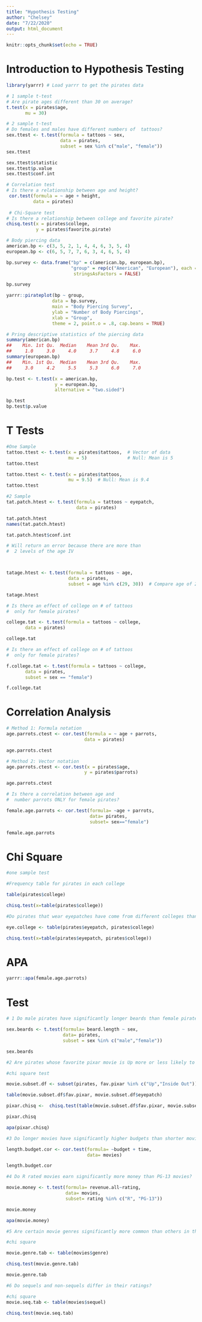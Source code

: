 ```yaml
---
title: "Hypothesis Testing"
author: "Chelsey"
date: "7/22/2020"
output: html_document
---
```


```r
knitr::opts_chunk$set(echo = TRUE)
```
# **Introduction to Hypothesis Testing** 
```r

library(yarrr) # Load yarrr to get the pirates data

# 1 sample t-test
# Are pirate ages different than 30 on average?
t.test(x = pirates$age, 
       mu = 30)

# 2 sample t-test
# Do females and males have different numbers of  tattoos?
sex.ttest <- t.test(formula = tattoos ~ sex,
                    data = pirates, 
                    subset = sex %in% c("male", "female"))
sex.ttest 

sex.ttest$statistic
sex.ttest$p.value
sex.ttest$conf.int

# Correlation test
# Is there a relationship between age and height?
 cor.test(formula = ~ age + height,
          data = pirates)
 
 # Chi-Square test
# Is there a relationship between college and favorite pirate?
chisq.test(x = pirates$college,
           y = pirates$favorite.pirate)

# Body piercing data
american.bp <- c(3, 5, 2, 1, 4, 4, 6, 3, 5, 4)
european.bp <- c(6, 5, 7, 7, 6, 3, 4, 6, 5, 4)

bp.survey <- data.frame("bp" = c(american.bp, european.bp),
                        "group" = rep(c("American", "European"), each = 10),
                         stringsAsFactors = FALSE)

bp.survey

yarrr::pirateplot(bp ~ group,
                 data = bp.survey,
                 main = "Body Piercing Survey",
                 ylab = "Number of Body Piercings",
                 xlab = "Group", 
                 theme = 2, point.o = .8, cap.beans = TRUE)

# Pring descriptive statistics of the piercing data
summary(american.bp)
##    Min. 1st Qu.  Median    Mean 3rd Qu.    Max. 
##     1.0     3.0     4.0     3.7     4.8     6.0
summary(european.bp)
##    Min. 1st Qu.  Median    Mean 3rd Qu.    Max. 
##     3.0     4.2     5.5     5.3     6.0     7.0

bp.test <- t.test(x = american.bp,
                  y = european.bp,
                  alternative = "two.sided")

bp.test
bp.test$p.value
```
# **T Tests**
```r
#One Sample 
tattoo.ttest <- t.test(x = pirates$tattoos,  # Vector of data
                       mu = 5)               # Null: Mean is 5
tattoo.ttest

tattoo.ttest <- t.test(x = pirates$tattoos,
                       mu = 9.5)  # Null: Mean is 9.4
tattoo.ttest

#2 Sample 
tat.patch.htest <- t.test(formula = tattoos ~ eyepatch,
                          data = pirates)

tat.patch.htest
names(tat.patch.htest)

tat.patch.htest$conf.int

# Will return an error because there are more than
#  2 levels of the age IV



tatage.htest <- t.test(formula = tattoos ~ age,
                       data = pirates,
                       subset = age %in% c(29, 30))  # Compare age of 29 to 

tatage.htest

# Is there an effect of college on # of tattoos
#  only for female pirates?

college.tat <- t.test(formula = tattoos ~ college,
       data = pirates)

college.tat

# Is there an effect of college on # of tattoos
#  only for female pirates?

f.college.tat <- t.test(formula = tattoos ~ college,
       data = pirates,
       subset = sex == "female")

f.college.tat

```
# **Correlation Analysis**
```r

# Method 1: Formula notation
age.parrots.ctest <- cor.test(formula = ~ age + parrots,
                             data = pirates)

age.parrots.ctest

# Method 2: Vector notation
age.parrots.ctest <- cor.test(x = pirates$age,
                             y = pirates$parrots)

age.parrots.ctest

# Is there a correlation between age and 
#  number parrots ONLY for female pirates?

female.age.parrots <- cor.test(formula= ~age + parrots,
                               data= pirates,
                               subset= sex=="female")

female.age.parrots

```
# **Chi Square**

```r
#one sample test

#Frequency table for pirates in each college

table(pirates$college)

chisq.test(x=table(pirates$college))

#Do pirates that wear eyepatches have come from different colleges than those that do not wear eyepatches?

eye.college <- table(pirates$eyepatch, pirates$college)

chisq.test(x=table(pirates$eyepatch, pirates$college))

```
# **APA**
```r

yarrr::apa(female.age.parrots)

```
# **Test**
```r

# 1 Do male pirates have significantly longer beards than female pirates?

sex.beards <- t.test(formula= beard.length ~ sex,
                     data= pirates,
                     subset = sex %in% c("male","female"))

sex.beards

#2 Are pirates whose favorite pixar movie is Up more or less likely to wear an eye patch than those whose favorite pixar movie is Inside Out?

#chi square test

movie.subset.df <- subset(pirates, fav.pixar %in% c("Up","Inside Out"))

table(movie.subset.df$fav.pixar, movie.subset.df$eyepatch)

pixar.chisq <-  chisq.test(table(movie.subset.df$fav.pixar, movie.subset.df$eyepatch))

pixar.chisq

apa(pixar.chisq)

#3 Do longer movies have significantly higher budgets than shorter movies?

length.budget.cor <- cor.test(formula= ~budget + time,
                              data= movies)

length.budget.cor

#4 Do R rated movies earn significantly more money than PG-13 movies?

movie.money <- t.test(formula= revenue.all~rating,
                      data= movies,
                      subset= rating %in% c("R", "PG-13"))

movie.money

apa(movie.money)

#5 Are certain movie genres significantly more common than others in the movies dataset?

#chi square

movie.genre.tab <- table(movies$genre)

chisq.test(movie.genre.tab)

movie.genre.tab

#6 Do sequels and non-sequels differ in their ratings? 

#chi square
movie.seq.tab <- table(movies$sequel)

chisq.test(movie.seq.tab)


```